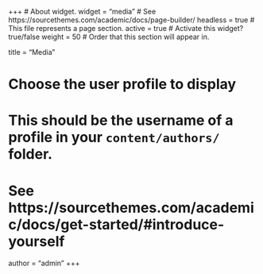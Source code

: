 +++
# About widget.
widget = "media"  # See https://sourcethemes.com/academic/docs/page-builder/
headless = true  # This file represents a page section.
active = true  # Activate this widget? true/false
weight = 50  # Order that this section will appear in.

title = "Media"

# Choose the user profile to display
# This should be the username of a profile in your `content/authors/` folder.
# See https://sourcethemes.com/academic/docs/get-started/#introduce-yourself
author = "admin"
+++
